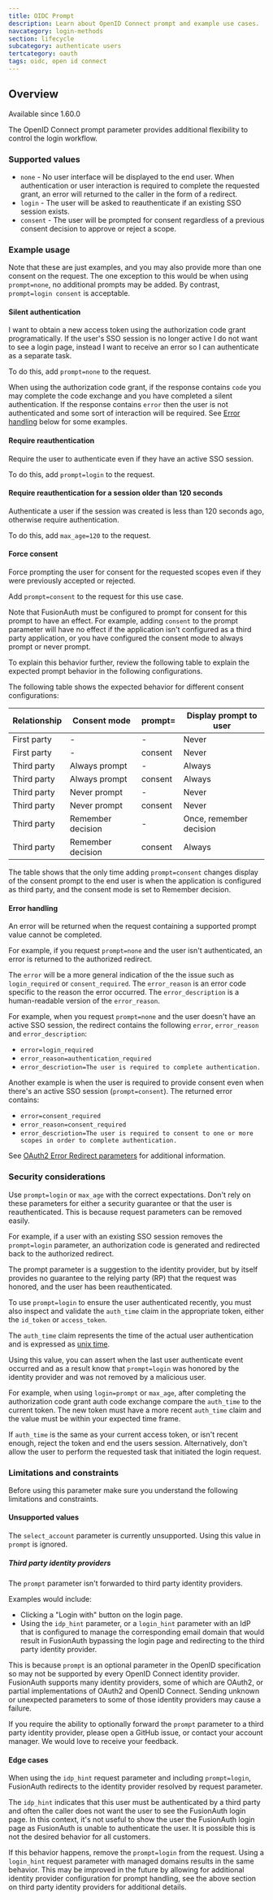 ```yaml
---
title: OIDC Prompt
description: Learn about OpenID Connect prompt and example use cases.
navcategory: login-methods
section: lifecycle
subcategory: authenticate users
tertcategory: oauth
tags: oidc, open id connect
---
```


## Overview

<Aside type="version">
  Available since 1.60.0
</Aside>

The OpenID Connect prompt parameter provides additional flexibility to control the login workflow.

### Supported values

- `none` - No user interface will be displayed to the end user. When authentication or user interaction is required to complete the requested grant, an error will returned to the caller in the form of a redirect.
- `login` - The user will be asked to reauthenticate if an existing SSO session exists.
- `consent` - The user will be prompted for consent regardless of a previous consent decision to approve or reject a scope.

### Example usage

Note that these are just examples, and you may also provide more than one consent on the request. The one exception to this would be when using `prompt=none`, no additional prompts may be added. By contrast, `prompt=login consent` is acceptable.

#### Silent authentication

I want to obtain a new access token using the authorization code grant programatically. If the user's SSO session is no longer active I do not want to see a login page, instead I want to receive an error so I can authenticate as a separate task.

To do this, add `prompt=none` to the request.

When using the authorization code grant, if the response contains `code` you may complete the code exchange and you have completed a silent authentication. If the response contains `error` then the user is not authenticated and some sort of interaction will be required. See [Error handling](#error-handling) below for some examples.

#### Require reauthentication
Require the user to authenticate even if they have an active SSO session.

To do this, add `prompt=login` to the request.

#### Require reauthentication for a session older than 120 seconds
Authenticate a user if the session was created is less than 120 seconds ago, otherwise require authentication.

To do this, add `max_age=120` to the request.

#### Force consent
Force prompting the user for consent for the requested scopes even if they were previously accepted or rejected.

Add `prompt=consent` to the request for this use case.

Note that FusionAuth must be configured to prompt for consent for this prompt to have an effect. For example, adding `consent` to the prompt parameter will have no effect if the application isn't configured as a third party application, or you have configured the consent mode to always prompt or never prompt.

To explain this behavior further, review the following table to explain the expected prompt behavior in the following configurations.

The following table shows the expected behavior for different consent configurations:

| Relationship | Consent mode      | prompt= | Display prompt to user  |
|--------------|-------------------|---------|-------------------------|
| First party  | -                 | -       | Never                   |
| First party  | -                 | consent | Never                   |
| Third party  | Always prompt     | -       | Always                  |
| Third party  | Always prompt     | consent | Always                  |
| Third party  | Never prompt      | -       | Never                   |
| Third party  | Never prompt      | consent | Never                   |
| Third party  | Remember decision | -       | Once, remember decision |
| Third party  | Remember decision | consent | Always                  |

The table shows that the only time adding `prompt=consent` changes display of the consent prompt to the end user is when the application is configured as third party, and the consent mode is set to Remember decision.



#### Error handling

An error will be returned when the request containing a supported prompt value cannot be completed.

For example, if you request `prompt=none` and the user isn't authenticated, an error is returned to the authorized redirect.

The `error` will be a more general indication of the the issue such as `login_required` or `consent_required`. The `error_reason` is an error code specific to the reason the error occurred. The `error_description` is a human-readable version of the `error_reason`.

For example, when you request `prompt=none` and the user doesn't have an active SSO session, the redirect contains the following `error`, `error_reason` and `error_description`:

- `error=login_required`
- `error_reason=authentication_required`
- `error_descriotion=The user is required to complete authentication.`

Another example is when the user is required to provide consent even when there's an active SSO session (`prompt=consent`). The returned error contains:

- `error=consent_required`
- `error_reason=consent_required`
- `error_descriotion=The user is required to consent to one or more scopes in order to complete authentication.`

See [OAuth2 Error Redirect parameters](/docs/lifecycle/authenticate-users/oauth/endpoints#redirect-parameters-2) for additional information.

### Security considerations
Use `prompt=login` or `max_age` with the correct expectations. Don't rely on these parameters for either a security guarantee or that the user is reauthenticated. This is because request parameters can be removed easily.

For example, if a user with an existing SSO session removes the `prompt=login` parameter, an authorization code is generated and redirected back to the authorized redirect.

The prompt parameter is a suggestion to the identity provider, but by itself provides no guarantee to the relying party (RP) that the request was honored, and the user has been reauthenticated.

To use `prompt=login` to ensure the user authenticated recently, you must also inspect and validate the `auth_time` claim in the appropriate token, either the `id_token` or `access_token`.

The `auth_time` claim represents the time of the actual user authentication and is expressed as [unix time](/docs/reference/data-types#unix-time).

Using this value, you can assert when the last user authenticate event occurred and as a result know that `prompt=login` was honored by the identity provider and was not removed by a malicious user.

For example, when using `login=prompt` or `max_age`, after completing the authorization code grant auth code exchange compare the `auth_time` to the current token. The new token must have a more recent `auth_time` claim and the value must be within your expected time frame.

If `auth_time` is the same as your current access token, or isn't recent enough, reject the token and end the users session. Alternatively, don't allow the user to perform the requested task that initiated the login request.

### Limitations and constraints

Before using this parameter make sure you understand the following limitations and constraints.

#### Unsupported values

The `select_account` parameter is currently unsupported. Using this value in `prompt` is ignored.

##### Third party identity providers

The `prompt` parameter isn't forwarded to third party identity providers.

Examples would include:
- Clicking a "Login with" button on the login page.
- Using the `idp_hint` parameter, or a `login_hint` parameter with an IdP that is configured to manage the corresponding email domain that would result in FusionAuth bypassing the login page and redirecting to the third party identity provider.

This is because `prompt` is an optional parameter in the OpenID specification so may not be supported by every OpenID Connect identity provider. FusionAuth supports many identity providers, some of which are OAuth2, or partial implementations of OAuth2 and OpenID Connect. Sending unknown or unexpected parameters to some of those identity providers may cause a failure.

If you require the ability to optionally forward the `prompt` parameter to a third party identity provider, please open a GitHub issue, or contact your account manager. We would love to receive your feedback.

#### Edge cases

When using the `idp_hint` request parameter and including `prompt=login`, FusionAuth redirects to the identity provider resolved by request parameter.

The `idp_hint` indicates that this user must be authenticated by a third party and often the caller does not want the user to see the FusionAuth login page. In this context, it's not useful to show the user the FusionAuth login page as FusionAuth is unable to authenticate the user. It is possible this is not the desired behavior for all customers.

If this behavior happens, remove the `prompt=login` from the request. Using a `login_hint` request parameter with managed domains results in the same behavior.  This may be improved in the future by allowing for additional identity provider configuration for prompt handling, see the above section on third party identity providers for additional details.
